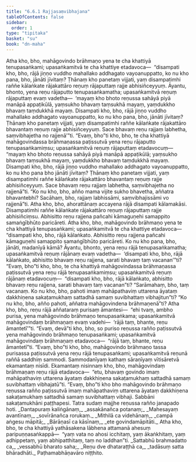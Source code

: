 ```yaml
---
title: "6.6.1 Rajjasaṃvibhajana"
tableOfContents: false
sidebar:
  order: 1
type: "tipitaka"
basket: "su"
book: "dn-maha"
---
```



<DynamicBreadcrumb />

<Division number="306" book="dn-maha">

<Paragraph number="687" book="dn-maha">
Atha kho, bho, mahāgovindo brāhmaṇo yena te cha khattiyā tenupasaṅkami; upasaṅkamitvā te cha khattiye etadavoca—  “disampati kho, bho, rājā jiṇṇo vuddho mahallako addhagato vayoanuppatto, ko nu kho pana, bho, jānāti jīvitaṃ? Ṭhānaṃ kho panetaṃ vijjati, yaṃ disampatimhi raññe kālaṅkate rājakattāro reṇuṃ rājaputtaṃ rajje abhisiñceyyuṃ. Āyantu, bhonto, yena reṇu rājaputto tenupasaṅkamatha; upasaṅkamitvā reṇuṃ rājaputtaṃ evaṃ vadetha—  ‘mayaṃ kho bhoto reṇussa sahāyā piyā manāpā appaṭikūlā, yaṃsukho bhavaṃ taṃsukhā mayaṃ, yaṃdukkho bhavaṃ taṃdukkhā mayaṃ. Disampati kho, bho, rājā jiṇṇo vuddho mahallako addhagato vayoanuppatto, ko nu kho pana, bho, jānāti jīvitaṃ? Ṭhānaṃ kho panetaṃ vijjati, yaṃ disampatimhi raññe kālaṅkate rājakattāro bhavantaṃ reṇuṃ rajje abhisiñceyyuṃ. Sace bhavaṃ reṇu rajjaṃ labhetha, saṃvibhajetha no rajjenā’”ti. “Evaṃ, bho”ti kho, bho, te cha khattiyā mahāgovindassa brāhmaṇassa paṭissutvā yena reṇu rājaputto tenupasaṅkamiṃsu; upasaṅkamitvā reṇuṃ rājaputtaṃ etadavocuṃ—  “mayaṃ kho bhoto reṇussa sahāyā piyā manāpā appaṭikūlā; yaṃsukho bhavaṃ taṃsukhā mayaṃ, yaṃdukkho bhavaṃ taṃdukkhā mayaṃ. Disampati kho, bho, rājā jiṇṇo vuddho mahallako addhagato vayoanuppatto, ko nu kho pana bho jānāti jīvitaṃ? Ṭhānaṃ kho panetaṃ vijjati, yaṃ disampatimhi raññe kālaṅkate rājakattāro bhavantaṃ reṇuṃ rajje abhisiñceyyuṃ. Sace bhavaṃ reṇu rajjaṃ labhetha, saṃvibhajetha no rajjenā”ti. “Ko nu kho, bho, añño mama vijite sukho bhavetha, aññatra bhavantebhi? Sacāhaṃ, bho, rajjaṃ labhissāmi, saṃvibhajissāmi vo rajjenā”ti.
</Paragraph>

</Division>
<Division number="307" book="dn-maha">

<Paragraph number="688" book="dn-maha">
Atha kho, bho, ahorattānaṃ accayena rājā disampati kālamakāsi. Disampatimhi raññe kālaṅkate rājakattāro reṇuṃ rājaputtaṃ rajje abhisiñciṃsu. Abhisitto reṇu rajjena pañcahi kāmaguṇehi samappito samaṅgībhūto paricāreti. Atha kho, bho, mahāgovindo brāhmaṇo yena te cha khattiyā tenupasaṅkami; upasaṅkamitvā te cha khattiye etadavoca—  “disampati kho, bho, rājā kālaṅkato. Abhisitto reṇu rajjena pañcahi kāmaguṇehi samappito samaṅgībhūto paricāreti. Ko nu kho pana, bho, jānāti, madanīyā kāmā? Āyantu, bhonto, yena reṇu rājā tenupasaṅkamatha; upasaṅkamitvā reṇuṃ rājānaṃ evaṃ vadetha—  ‘disampati kho, bho, rājā kālaṅkato, abhisitto bhavaṃ reṇu rajjena, sarati bhavaṃ taṃ vacanan’”ti?
</Paragraph>

</Division>
<Division number="308" book="dn-maha">

<Paragraph number="689" book="dn-maha">
“Evaṃ, bho”ti kho, bho, te cha khattiyā mahāgovindassa brāhmaṇassa paṭissutvā yena reṇu rājā tenupasaṅkamiṃsu; upasaṅkamitvā reṇuṃ rājānaṃ etadavocuṃ—  “disampati kho, bho, rājā kālaṅkato, abhisitto bhavaṃ reṇu rajjena, sarati bhavaṃ taṃ vacanan”ti? “Sarāmahaṃ, bho, taṃ vacanaṃ. Ko nu kho, bho, pahoti imaṃ mahāpathaviṃ uttarena āyataṃ dakkhiṇena sakaṭamukhaṃ sattadhā samaṃ suvibhattaṃ vibhajitun”ti? “Ko nu kho, bho, añño pahoti, aññatra mahāgovindena brāhmaṇenā”ti? Atha kho, bho, reṇu rājā aññataraṃ purisaṃ āmantesi—  “ehi tvaṃ, ambho purisa, yena mahāgovindo brāhmaṇo tenupasaṅkama; upasaṅkamitvā mahāgovindaṃ brāhmaṇaṃ evaṃ vadehi—  ‘rājā taṃ, bhante, reṇu āmantetī’”ti. “Evaṃ, devā”ti kho, bho, so puriso reṇussa rañño paṭissutvā yena mahāgovindo brāhmaṇo tenupasaṅkami; upasaṅkamitvā mahāgovindaṃ brāhmaṇaṃ etadavoca—  “rājā taṃ, bhante, reṇu āmantetī”ti. “Evaṃ, bho”ti kho, bho, mahāgovindo brāhmaṇo tassa purisassa paṭissutvā yena reṇu rājā tenupasaṅkami; upasaṅkamitvā reṇunā raññā saddhiṃ sammodi. Sammodanīyaṃ kathaṃ sāraṇīyaṃ vītisāretvā ekamantaṃ nisīdi. Ekamantaṃ nisinnaṃ kho, bho, mahāgovindaṃ brāhmaṇaṃ reṇu rājā etadavoca—  “etu, bhavaṃ govindo imaṃ mahāpathaviṃ uttarena āyataṃ dakkhiṇena sakaṭamukhaṃ sattadhā samaṃ suvibhattaṃ vibhajatū”ti. “Evaṃ, bho”ti kho bho mahāgovindo brāhmaṇo reṇussa rañño paṭissutvā imaṃ mahāpathaviṃ uttarena āyataṃ dakkhiṇena sakaṭamukhaṃ sattadhā samaṃ suvibhattaṃ vibhaji. Sabbāni sakaṭamukhāni paṭṭhapesi. Tatra sudaṃ majjhe reṇussa rañño janapado hoti.
</Paragraph>

</Division>
<Division number="309" book="dn-maha">

<Paragraph number="690" type="verses" book="dn-maha">
_Dantapuraṃ kaliṅgānaṃ,_  
_assakānañca potanaṃ;_  
_Mahesayaṃ avantīnaṃ,_  
_sovīrānañca rorukaṃ._  

</Paragraph>

<Paragraph number="691" type="verses" book="dn-maha">
_Mithilā ca videhānaṃ,_  
_campā aṅgesu māpitā;_  
_Bārāṇasī ca kāsīnaṃ,_  
_ete govindamāpitāti._  

</Paragraph>

</Division>
<Division number="310" book="dn-maha">

<Paragraph number="692" book="dn-maha">
Atha kho, bho, te cha khattiyā yathāsakena lābhena attamanā ahesuṃ paripuṇṇasaṅkappā—  “yaṃ vata no ahosi icchitaṃ, yaṃ ākaṅkhitaṃ, yaṃ adhippetaṃ, yaṃ abhipatthitaṃ, taṃ no laddhan”ti.
</Paragraph>

<Paragraph number="693" type="verses" book="dn-maha">
_Sattabhū brahmadatto ca,_  
_vessabhū bharato saha;_  
_Reṇu dve dhataraṭṭhā ca,_  
_tadāsuṃ satta bhāradhāti._  


</Paragraph>
</Division>

<Paragraph number="694" type="center" book="dn-maha">
Paṭhamabhāṇavāro niṭṭhito.
</Paragraph>